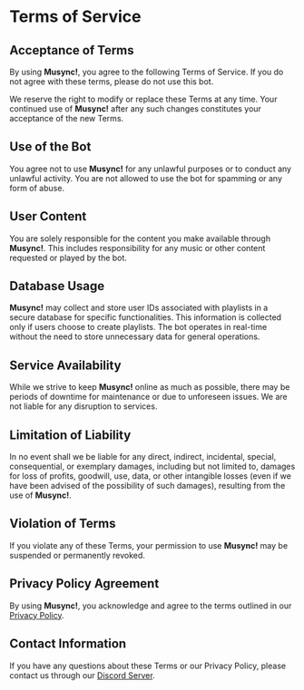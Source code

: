 # Terms of Service

## Acceptance of Terms
By using **Musync!**, you agree to the following Terms of Service. If you do not agree with these terms, please do not use this bot.

We reserve the right to modify or replace these Terms at any time. Your continued use of **Musync!** after any such changes constitutes your acceptance of the new Terms.

## Use of the Bot
You agree not to use **Musync!** for any unlawful purposes or to conduct any unlawful activity. You are not allowed to use the bot for spamming or any form of abuse.

## User Content
You are solely responsible for the content you make available through **Musync!**. This includes responsibility for any music or other content requested or played by the bot.

## Database Usage
**Musync!** may collect and store user IDs associated with playlists in a secure database for specific functionalities. This information is collected only if users choose to create playlists. The bot operates in real-time without the need to store unnecessary data for general operations.

## Service Availability
While we strive to keep **Musync!** online as much as possible, there may be periods of downtime for maintenance or due to unforeseen issues. We are not liable for any disruption to services.

## Limitation of Liability
In no event shall we be liable for any direct, indirect, incidental, special, consequential, or exemplary damages, including but not limited to, damages for loss of profits, goodwill, use, data, or other intangible losses (even if we have been advised of the possibility of such damages), resulting from the use of **Musync!**.

## Violation of Terms
If you violate any of these Terms, your permission to use **Musync!** may be suspended or permanently revoked.

## Privacy Policy Agreement
By using **Musync!**, you acknowledge and agree to the terms outlined in our [Privacy Policy](#link-to-privacy-policy).

## Contact Information
If you have any questions about these Terms or our Privacy Policy, please contact us through our [Discord Server](https://discord.gg/yQxpgFdC6n).
